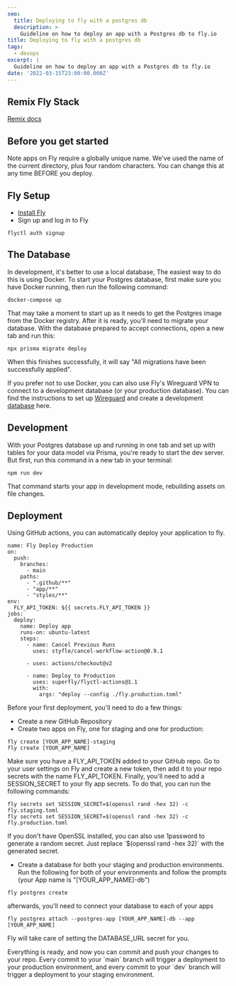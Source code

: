 ```yaml
---
seo:
  title: Deploying to fly with a postgres db
  description: >
    Guideline on how to deploy an app with a Postgres db to fly.io
title: Deploying to fly with a postgres db
tags:
  - devops
excerpt: |
  Guideline on how to deploy an app with a Postgres db to fly.io
date: '2022-03-15T23:00:00.000Z'
---
```


## Remix Fly Stack

[Remix docs](https://remix.run/docs)

## Before you get started

Note apps on Fly require a globally unique name. We've used the name of the
current directory, plus four random characters. You can change this at any time
BEFORE you deploy.

## Fly Setup

- [Install Fly](https://fly.io/docs/getting-started/installing-flyctl/)
- Sign up and log in to Fly

```
flyctl auth signup
```

## The Database

In development, it's better to use a local database, The easiest way to do this
is using Docker. To start your Postgres database, first make sure you have
Docker running, then run the following command:

```
docker-compose up
```

That may take a moment to start up as it needs to get the Postgres image from
the Docker registry. After it is ready, you'll need to migrate your database.
With the database prepared to accept connections, open a new tab and run this:

```
npx prisma migrate deploy
```

When this finishes successfully, it will say "All migrations have been
successfully applied".

If you prefer not to use Docker, you can also use Fly's Wireguard VPN to connect
to a development database (or your production database). You can find the
instructions to set up
[Wireguard](https://fly.io/docs/reference/private-networking/#install-your-wireguard-app)
and create a development [database](https://fly.io/docs/reference/postgres/)
here.

## Development

With your Postgres database up and running in one tab and set up with tables for
your data model via Prisma, you're ready to start the dev server. But first, run
this command in a new tab in your terminal:

```
npm run dev
```

That command starts your app in development mode, rebuilding assets on file
changes.

## Deployment

Using GitHub actions, you can automatically deploy your application to fly.

```
name: Fly Deploy Production
on:
  push:
    branches:
      - main
    paths:
      - ".github/**"
      - "app/**"
      - "styles/**"
env:
  FLY_API_TOKEN: ${{ secrets.FLY_API_TOKEN }}
jobs:
  deploy:
    name: Deploy app
    runs-on: ubuntu-latest
    steps:
      - name: Cancel Previous Runs
        uses: styfle/cancel-workflow-action@0.9.1

      - uses: actions/checkout@v2

      - name: Deploy to Production
        uses: superfly/flyctl-actions@1.1
        with:
          args: "deploy --config ./fly.production.toml"

```

Before your first deployment, you'll need to do a few things:

- Create a new GitHub Repository
- Create two apps on Fly, one for staging and one for production:

```
fly create [YOUR_APP_NAME]-staging
fly create [YOUR_APP_NAME]
```

Make sure you have a FLY_API_TOKEN added to your GitHub repo. Go to your user
settings on Fly and create a new token, then add it to your repo secrets with
the name FLY_API_TOKEN. Finally, you'll need to add a SESSION_SECRET to your fly
app secrets. To do that, you can run the following commands:

```
fly secrets set SESSION_SECRET=$(openssl rand -hex 32) -c fly.staging.toml
fly secrets set SESSION_SECRET=$(openssl rand -hex 32) -c fly.production.toml
```

If you don't have OpenSSL installed, you can also use 1password to generate a
random secret. Just replace \`$(openssl rand -hex 32)\` with the generated
secret.

- Create a database for both your staging and production environments. Run the
  following for both of your environments and follow the prompts (your App name
  is "\[YOUR_APP_NAME]-db")

```
fly postgres create
```

afterwards, you'll need to connect your database to each of your apps

```
fly postgres attach --postgres-app [YOUR_APP_NAME]-db --app [YOUR_APP_NAME]
```

Fly will take care of setting the DATABASE_URL secret for you.

Everything is ready, and now you can commit and push your changes to your repo.
Every commit to your \`main\` branch will trigger a deployment to your
production environment, and every commit to your \`dev\` branch will trigger a
deployment to your staging environment.
